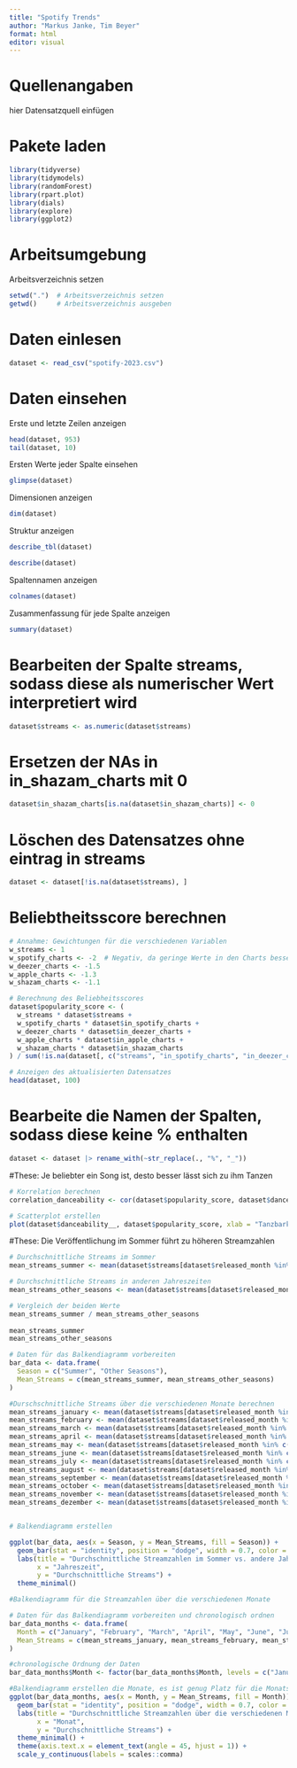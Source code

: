 ```yaml
---
title: "Spotify Trends"
author: "Markus Janke, Tim Beyer"
format: html
editor: visual
---
```


# Quellenangaben

hier Datensatzquell einfügen

# Pakete laden

```r
library(tidyverse)
library(tidymodels)
library(randomForest)
library(rpart.plot)
library(dials)
library(explore)
library(ggplot2)
```

# Arbeitsumgebung
Arbeitsverzeichnis setzen
```r
setwd(".")  # Arbeitsverzeichnis setzen
getwd()     # Arbeitsverzeichnis ausgeben

```

# Daten einlesen
```r
dataset <- read_csv("spotify-2023.csv")
```

# Daten einsehen

Erste und letzte Zeilen anzeigen
```r
head(dataset, 953)
tail(dataset, 10)
```

Ersten Werte jeder Spalte einsehen
```r
glimpse(dataset)
```


Dimensionen anzeigen
```r
dim(dataset)
```

Struktur anzeigen
```r
describe_tbl(dataset)
```

```r
describe(dataset)
```


Spaltennamen anzeigen
```r
colnames(dataset)
```

Zusammenfassung für jede Spalte anzeigen
```r
summary(dataset)
```

# Bearbeiten der Spalte streams, sodass diese als numerischer Wert interpretiert wird
```r
dataset$streams <- as.numeric(dataset$streams)
```
# Ersetzen der NAs in in_shazam_charts mit 0
```r
dataset$in_shazam_charts[is.na(dataset$in_shazam_charts)] <- 0
```

# Löschen des Datensatzes ohne eintrag in streams
```r
dataset <- dataset[!is.na(dataset$streams), ]
```

# Beliebtheitsscore berechnen

```r
# Annahme: Gewichtungen für die verschiedenen Variablen
w_streams <- 1
w_spotify_charts <- -2  # Negativ, da geringe Werte in den Charts besser sind
w_deezer_charts <- -1.5
w_apple_charts <- -1.3
w_shazam_charts <- -1.1

# Berechnung des Beliebheitsscores
dataset$popularity_score <- (
  w_streams * dataset$streams +
  w_spotify_charts * dataset$in_spotify_charts +
  w_deezer_charts * dataset$in_deezer_charts +
  w_apple_charts * dataset$in_apple_charts +
  w_shazam_charts * dataset$in_shazam_charts
) / sum(!is.na(dataset[, c("streams", "in_spotify_charts", "in_deezer_charts", "in_apple_charts", "in_shazam_charts")]))

# Anzeigen des aktualisierten Datensatzes
head(dataset, 100)

```

# Bearbeite die Namen der Spalten, sodass diese keine % enthalten
```r
dataset <- dataset |> rename_with(~str_replace(., "%", "_"))
```


#These: Je beliebter ein Song ist, desto besser lässt sich zu ihm Tanzen
```r

# Korrelation berechnen
correlation_danceability <- cor(dataset$popularity_score, dataset$danceability__)

# Scatterplot erstellen
plot(dataset$danceability__, dataset$popularity_score, xlab = "Tanzbarkeit", ylab = "Beliebtheitsscore", main = "Korrelation zwischen Tanzbarkeit und Beliebtheit")

```

#These: Die Veröffentlichung im Sommer führt zu höheren Streamzahlen   

```r
# Durchschnittliche Streams im Sommer
mean_streams_summer <- mean(dataset$streams[dataset$released_month %in% c(6, 7, 8)])

# Durchschnittliche Streams in anderen Jahreszeiten
mean_streams_other_seasons <- mean(dataset$streams[dataset$released_month %in% c(1, 2, 3, 4, 5, 9, 10, 11, 12)])

# Vergleich der beiden Werte
mean_streams_summer / mean_streams_other_seasons
  
mean_streams_summer
mean_streams_other_seasons

# Daten für das Balkendiagramm vorbereiten
bar_data <- data.frame(
  Season = c("Summer", "Other Seasons"),
  Mean_Streams = c(mean_streams_summer, mean_streams_other_seasons)
)

#Durschschnittliche Streams über die verschiedenen Monate berechnen
mean_streams_january <- mean(dataset$streams[dataset$released_month %in% c(1)])
mean_streams_february <- mean(dataset$streams[dataset$released_month %in% c(2)])
mean_streams_march <- mean(dataset$streams[dataset$released_month %in% c(3)])
mean_streams_april <- mean(dataset$streams[dataset$released_month %in% c(4)])
mean_streams_may <- mean(dataset$streams[dataset$released_month %in% c(5)])
mean_streams_june <- mean(dataset$streams[dataset$released_month %in% c(6)])
mean_streams_july <- mean(dataset$streams[dataset$released_month %in% c(7)])
mean_streams_august <- mean(dataset$streams[dataset$released_month %in% c(8)])
mean_streams_september <- mean(dataset$streams[dataset$released_month %in% c(9)])
mean_streams_october <- mean(dataset$streams[dataset$released_month %in% c(10)])
mean_streams_november <- mean(dataset$streams[dataset$released_month %in% c(11)])
mean_streams_dezember <- mean(dataset$streams[dataset$released_month %in% c(12)])


# Balkendiagramm erstellen

ggplot(bar_data, aes(x = Season, y = Mean_Streams, fill = Season)) +
  geom_bar(stat = "identity", position = "dodge", width = 0.7, color = "black") +
  labs(title = "Durchschnittliche Streamzahlen im Sommer vs. andere Jahreszeiten",
       x = "Jahreszeit",
       y = "Durchschnittliche Streams") +
  theme_minimal()

#Balkendiagramm für die Streamzahlen über die verschiedenen Monate

# Daten für das Balkendiagramm vorbereiten und chronologisch ordnen
bar_data_months <- data.frame(
  Month = c("January", "February", "March", "April", "May", "June", "July", "August", "September", "October", "November", "Dezember"),
  Mean_Streams = c(mean_streams_january, mean_streams_february, mean_streams_march, mean_streams_april, mean_streams_may, mean_streams_june, mean_streams_july, mean_streams_august, mean_streams_september, mean_streams_october, mean_streams_november, mean_streams_dezember)
)

#chronologische Ordnung der Daten
bar_data_months$Month <- factor(bar_data_months$Month, levels = c("January", "February", "March", "April", "May", "June", "July", "August", "September", "October", "November", "Dezember"))

#Balkendiagramm erstellen die Monate, es ist genug Platz für die Monatsnamen vorhanden  und die Werte an der y achse sind ausgeschrieben
ggplot(bar_data_months, aes(x = Month, y = Mean_Streams, fill = Month)) +
  geom_bar(stat = "identity", position = "dodge", width = 0.7, color = "black") +
  labs(title = "Durchschnittliche Streamzahlen über die verschiedenen Monate",
       x = "Monat",
       y = "Durchschnittliche Streams") +
  theme_minimal() +
  theme(axis.text.x = element_text(angle = 45, hjust = 1)) +
  scale_y_continuous(labels = scales::comma)

```

